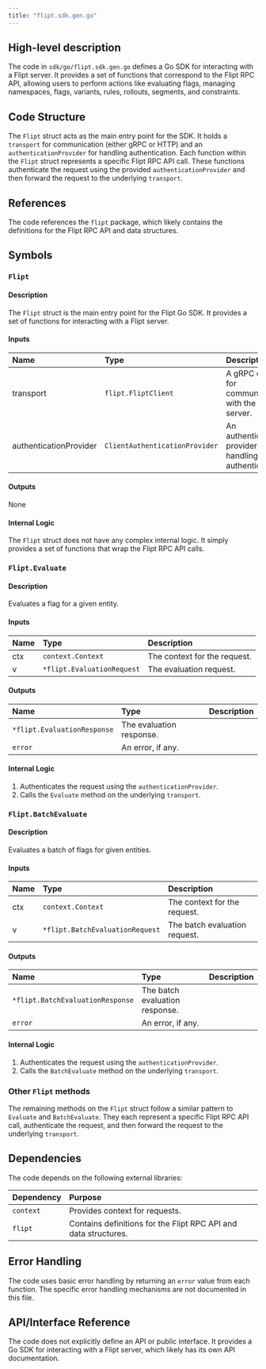 ```yaml
---
title: "flipt.sdk.gen.go"
---
```


## High-level description
The code in `sdk/go/flipt.sdk.gen.go` defines a Go SDK for interacting with a Flipt server. It provides a set of functions that correspond to the Flipt RPC API, allowing users to perform actions like evaluating flags, managing namespaces, flags, variants, rules, rollouts, segments, and constraints.

## Code Structure
The `Flipt` struct acts as the main entry point for the SDK. It holds a `transport` for communication (either gRPC or HTTP) and an `authenticationProvider` for handling authentication. Each function within the `Flipt` struct represents a specific Flipt RPC API call. These functions authenticate the request using the provided `authenticationProvider` and then forward the request to the underlying `transport`.

## References
The code references the `flipt` package, which likely contains the definitions for the Flipt RPC API and data structures.

## Symbols

### `Flipt`
#### Description
The `Flipt` struct is the main entry point for the Flipt Go SDK. It provides a set of functions for interacting with a Flipt server.

#### Inputs
| Name | Type | Description |
|:-----|:-----|:------------|
| transport | `flipt.FliptClient` | A gRPC client for communicating with the Flipt server. |
| authenticationProvider | `ClientAuthenticationProvider` | An authentication provider for handling authentication. |

#### Outputs
None

#### Internal Logic
The `Flipt` struct does not have any complex internal logic. It simply provides a set of functions that wrap the Flipt RPC API calls.

### `Flipt.Evaluate`
#### Description
Evaluates a flag for a given entity.

#### Inputs
| Name | Type | Description |
|:-----|:-----|:------------|
| ctx | `context.Context` | The context for the request. |
| v | `*flipt.EvaluationRequest` | The evaluation request. |

#### Outputs
| Name | Type | Description |
|:-----|:-----|:------------|
| `*flipt.EvaluationResponse` | The evaluation response. |
| `error` | An error, if any. |

#### Internal Logic
1. Authenticates the request using the `authenticationProvider`.
2. Calls the `Evaluate` method on the underlying `transport`.

### `Flipt.BatchEvaluate`
#### Description
Evaluates a batch of flags for given entities.

#### Inputs
| Name | Type | Description |
|:-----|:-----|:------------|
| ctx | `context.Context` | The context for the request. |
| v | `*flipt.BatchEvaluationRequest` | The batch evaluation request. |

#### Outputs
| Name | Type | Description |
|:-----|:-----|:------------|
| `*flipt.BatchEvaluationResponse` | The batch evaluation response. |
| `error` | An error, if any. |

#### Internal Logic
1. Authenticates the request using the `authenticationProvider`.
2. Calls the `BatchEvaluate` method on the underlying `transport`.

### Other `Flipt` methods
The remaining methods on the `Flipt` struct follow a similar pattern to `Evaluate` and `BatchEvaluate`. They each represent a specific Flipt RPC API call, authenticate the request, and then forward the request to the underlying `transport`.

## Dependencies
The code depends on the following external libraries:

| Dependency | Purpose |
|:-----------|:--------|
| `context` | Provides context for requests. |
| `flipt` | Contains definitions for the Flipt RPC API and data structures. |

## Error Handling
The code uses basic error handling by returning an `error` value from each function. The specific error handling mechanisms are not documented in this file.

## API/Interface Reference
The code does not explicitly define an API or public interface. It provides a Go SDK for interacting with a Flipt server, which likely has its own API documentation.
